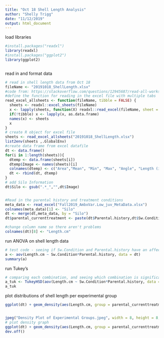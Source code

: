 ```yaml
---
title: "Oct 18 Shell Length Analysis"
author: "Shelly Trigg"
date: "11/12/2019"
output: html_document
---
```


load libraries
```r
#install.packages("readxl")
library(readxl)
#install.packages("ggplot2")
library(ggplot2)



```


read in and format data
```r
# read in shell length data from Oct 18
fileName <- "20191018_ShellLength.xlsx"
#code from: https://stackoverflow.com/questions/12945687/read-all-worksheets-in-an-excel-workbook-into-an-r-list-with-data-frames
#define the function for reading in the excel file with multiple tabs
read_excel_allsheets <- function(fileName, tibble = FALSE) {
  sheets <- readxl::excel_sheets(fileName)
  x <- lapply(sheets, function(X) readxl::read_excel(fileName, sheet = X))
  if(!tibble) x <- lapply(x, as.data.frame)
  names(x) <- sheets
  x
}
# create R object for excel file 
sheets <- read_excel_allsheets("20191018_ShellLength.xlsx")
list2env(sheets ,.GlobalEnv)
#create data frame from excel datafile
dt <- data.frame()
for(i in 1:length(sheets)){
  dtemp <- data.frame(sheets[i])
  dtemp$Image <- names(sheets)[i]
  colnames(dtemp) <- c("Area","Mean", "Min", "Max", "Angle", "Length (inch)", "Length (cm)", "Image")
  dt <- rbind(dt, dtemp)
}
# add Silo Information 
dt$Silo <- gsub(".*_","",dt$Image)


#Read in the parental history and treatment conditions
meta_data <- read_excel("Fall2019_AmbxVar.Low_juv_MetaData.xlsx")
colnames(meta_data)[1] <- "Silo"
dt <- merge(dt,meta_data, by = "Silo")
dt$parental_currenttreatment <- paste(dt$Parental.history,dt$Sw.Condition,sep = "_")

#change column name so there aren't problems
colnames(dt)[8] <- "Length.cm"
```


run ANOVA on shell length data
```r
# test code - seeing if Sw.Condition and Parental.history have an affect on length 
a <- aov(Length.cm ~ Sw.Condition*Parental.history, data = dt)
summary(a)
```

run Tukey's
```r
# comparing each combination, and seeing which combination is significantly different 
a_tuk <- TukeyHSD(aov(Length.cm ~ Sw.Condition*Parental.history, data = dt))
a_tuk
```

plot distributions of shell length per experimental group
```r
ggplot(dt) + geom_density(aes(Length.cm, group = parental_currenttreatment, color = parental_currenttreatment, fill = parental_currenttreatment), alpha = 0.2) + theme_bw() + ggtitle("Size Distribution of Juvenile Geoduck Treatment Groups")


jpeg("Density Plot of Experimental Groups.jpeg", width = 8, height = 8, units = "in", res = 300)
# plot density graph
ggplot(dt) + geom_density(aes(Length.cm, group = parental_currenttreatment, color = parental_currenttreatment, fill = parental_currenttreatment), alpha = 0.2) + theme_bw() + ggtitle("Size Distribution of Juvenile Geoduck Treatment Groups")
dev.off()
```
